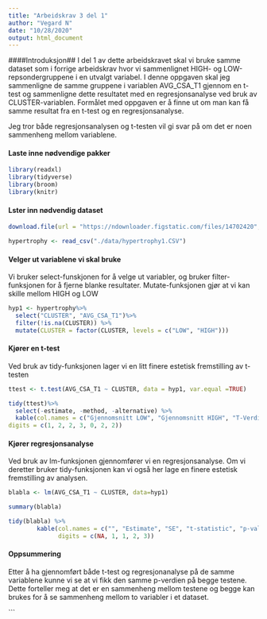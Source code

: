 ```yaml
---
title: "Arbeidskrav 3 del 1"
author: "Vegard N"
date: "10/28/2020"
output: html_document
---
```


####Introduksjon##
I del 1 av dette arbeidskravet skal vi bruke samme dataset som i forrige arbeidskrav hvor vi sammenlignet HIGH- og LOW-repsondergruppene i en utvalgt variabel. I denne oppgaven skal jeg sammenligne de samme gruppene i variablen AVG_CSA_T1 gjennom en t-test og sammenligne dette resultatet med en regresjonsanalyse ved bruk av CLUSTER-variablen. Formålet med oppgaven er å finne ut om man kan få samme resultat fra en t-test og en regresjonsanalyse.

Jeg tror både regresjonsanalysen og t-testen vil gi svar på om det er noen sammenheng mellom variablene.



#### Laste inne nødvendige pakker##

```r
library(readxl)
library(tidyverse)
library(broom)
library(knitr)

```

#### Lster inn nødvendig dataset##

```r
download.file(url = "https://ndownloader.figstatic.com/files/14702420", destfile = "./data/hypertrophy1.csv")

hypertrophy <- read_csv("./data/hypertrophy1.CSV")


```
#### Velger ut variablene vi skal bruke##
Vi bruker select-funskjonen for å velge ut variabler, og bruker filter-funksjonen for å fjerne blanke resultater. Mutate-funksjonen gjør at vi kan skille mellom HIGH og LOW

```r
hyp1 <- hypertrophy%>%
  select("CLUSTER", "AVG_CSA_T1")%>%
  filter(!is.na(CLUSTER)) %>%
  mutate(CLUSTER = factor(CLUSTER, levels = c("LOW", "HIGH")))
```

#### Kjører en t-test##
Ved bruk av tidy-funksjonen lager vi en litt finere estetisk fremstilling av t-testen
```r

ttest <- t.test(AVG_CSA_T1 ~ CLUSTER, data = hyp1, var.equal =TRUE)

tidy(ttest)%>%
  select(-estimate, -method, -alternative) %>%
  kable(col.names = c("Gjennomsnitt LOW", "Gjennomsnitt HIGH", "T-Verdi", "P-Verdi", "Degrees of freedom", "CI Low", "CI High"),
digits = c(1, 2, 2, 3, 0, 2, 2))
```

#### Kjører regresjonsanalyse##
Ved bruk av lm-funksjonen gjennomfører vi en regresjonsanalyse. Om vi deretter bruker tidy-funksjonen kan vi også her lage en finere estetisk fremstilling av analysen. 
```r

blabla <- lm(AVG_CSA_T1 ~ CLUSTER, data=hyp1)

summary(blabla)

tidy(blabla) %>%
        kable(col.names = c("", "Estimate", "SE", "t-statistic", "p-value"), 
              digits = c(NA, 1, 1, 2, 3))
```

#### Oppsummering ##
Etter å ha gjennomført både t-test og regresjonanalyse på de samme variablene kunne vi se at vi fikk den samme p-verdien på begge testene. Dette forteller meg at det er en sammenheng mellom testene og begge kan brukes for å se sammenheng mellom to variabler i et dataset.

```

